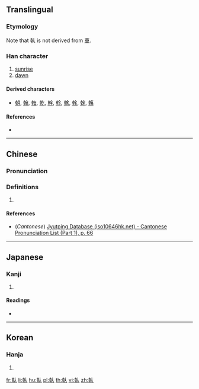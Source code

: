 {{also|車}}
==Translingual==

===Etymology===
{{Han compound|旦|㫃|c1=s|c2=p|t1=sunrise|ls=psc}}

Note that 倝 is not derived from [[車]].

===Han character===
{{Han char|rn=9|rad=人|as=08|sn=10|four=|canj=JJO|ids=⿰𠦝人}}

# [[sunrise]]
# [[dawn]]

====Derived characters====
* [[朝]], [[翰]], [[雗]], [[乾]], [[幹]], [[斡]], [[䮧]], [[㲦]], [[榦]], [[鶾]]

====References====
* {{Han ref|kx=0108.080|dkj=00779|dj=0230.040|hdz=10169.040|uh=501D|ud=20509}}

----

==Chinese==
{{zh-forms}}

===Pronunciation===
{{zh-pron
|m=gàn
|c=gon3
|mc=y
|oc=y
|ma=
|cat=n
}}

===Definitions===
# {{rfdef|lang=zh}}

====References====
* (''Cantonese'') [http://www.iso10646hk.net/jp/document/download.jsp Jyutping Database (iso10646hk.net) - Cantonese Pronunciation List (Part 1), p. 66]

----

==Japanese==

===Kanji===
{{ja-kanji|grade=|rs=人08}}

# {{defn|lang=ja|sort=人08}}

====Readings====
* {{ja-readings|on=[[かん]] (kan)|kun=[[かがやく]] (kagayaku)}}

----

==Korean==

===Hanja===
{{ko-hanja|hangeul=간|rv=gan|mr=kan}}

# {{defn|lang=ko|sort=人08}}

[[fr:倝]]
[[li:倝]]
[[hu:倝]]
[[pl:倝]]
[[th:倝]]
[[vi:倝]]
[[zh:倝]]